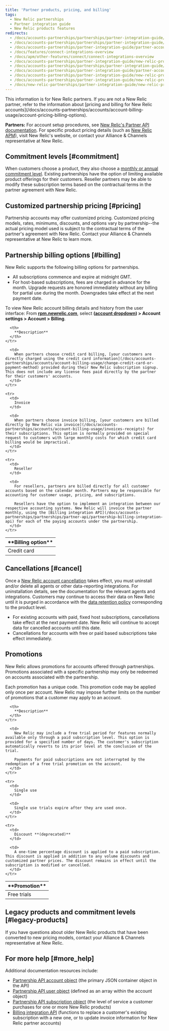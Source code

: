```yaml
---
title: 'Partner products, pricing, and billing'
tags:
  - New Relic partnerships
  - Partner integration guide
  - New Relic products features
redirects:
  - /docs/accounts-partnerships/partnerships/partner-integration-guide/new-relic-connect
  - /docs/accounts-partnerships/partnerships/partner-integration-guide/appendix-b-products-pricing-billing
  - /docs/accounts-partnerships/partner-integration-guide/partner-account-maintenance/appendix-b-products-pricing-billing
  - /docs/features/connect-integrations-overview
  - /docs/apm/other-features/connect/connect-integrations-overview
  - /docs/accounts-partnerships/partner-integration-guide/new-relic-products-features/products-pricing-billing
  - /docs/accounts-partnerships/partnerships/partner-integration-guide/billing-options
  - /docs/accounts-partnerships/partner-integration-guide/partner-account-maintenance/billing-options
  - /docs/accounts-partnerships/partner-integration-guide/new-relic-products-features/partner-products-pricing-billing
  - /docs/accounts-partnerships/partner-integration-guide/new-relic-products-features/new-relic-connect
  - /docs/new-relic-partnerships/partner-integration-guide/new-relic-products-features/new-relic-connect
---
```


<Callout variant="important">
  This information is for New Relic partners. If you are not a New Relic partner, refer to the information about [pricing and billing for New Relic accounts](/docs/accounts-partnerships/accounts/account-billing-usage/account-pricing-billing-options).
</Callout>

**Partners:** For account setup procedures, see [New Relic's Partner API documentation](/docs/accounts-partnerships/partnerships/partner-api). For specific product pricing details (such as [New Relic APM](http://newrelic.com/application-monitoring/pricing)), visit New Relic's website, or contact your Alliance & Channels representative at New Relic.

## Commitment levels [#commitment]

When customers choose a product, they also choose a [monthly or annual commitment level](/docs/accounts-partnerships/accounts/account-billing-usage/account-pricing-billing-options). Existing partnerships have the option of limiting available product offerings for their customers. Reseller partners may be able to modify these subscription terms based on the contractual terms in the partner agreement with New Relic.

## Customized partnership pricing [#pricing]

Partnership accounts may offer customized pricing. Customized pricing models, rates, minimums, discounts, and options vary by partnership--the actual pricing model used is subject to the contractual terms of the partner's agreement with New Relic. Contact your Alliance & Channels representative at New Relic to learn more.

## Partnership billing options [#billing]

New Relic supports the following billing options for partnerships.

* All subscriptions commence and expire at midnight GMT.
* For host-based subscriptions, fees are charged in advance for the month. Upgrade requests are honored immediately without any billing for partial use during the month. Downgrades take effect at the next payment date.

To view New Relic account billing details and history from the user interface: From [**rpm.newrelic.com**](https://rpm.newrelic.com), select **([account dropdown](/docs/accounts-partnerships/education/getting-started-new-relic/glossary#account-dropdown)) > Account settings > Account > Billing**.

<table>
  <thead>
    <tr>
      <th width={200}>
        **Billing option**
      </th>

      <th>
        **Description**
      </th>
    </tr>
  </thead>

  <tbody>
    <tr>
      <td>
        Credit card
      </td>

      <td>
        When partners choose credit card billing, [your customers are directly charged using the credit card information](/docs/accounts-partnerships/accounts/account-billing-usage/change-credit-card-or-payment-method) provided during their New Relic subscription signup. This does not include any license fees paid directly by the partner for their customers' accounts.
      </td>
    </tr>

    <tr>
      <td>
        Invoice
      </td>

      <td>
        When partners choose invoice billing, [your customers are billed directly by New Relic via invoice](/docs/accounts-partnerships/accounts/account-billing-usage/invoices-receipts) for their subscriptions. This option is normally provided on special request to customers with large monthly costs for which credit card billing would be impractical.
      </td>
    </tr>

    <tr>
      <td>
        Reseller
      </td>

      <td>
        For resellers, partners are billed directly for all customer accounts based on the calendar month. Partners may be responsible for accounting for customer usage, pricing, and subscriptions.

        Resellers have the option to implement an integration between our respective accounting systems. New Relic will invoice the partner monthly, using the [Billing integration API](/docs/accounts-partnerships/partnerships/partner-api/partnership-billing-integration-api) for each of the paying accounts under the partnership.
      </td>
    </tr>
  </tbody>
</table>

## Cancellations [#cancel]

Once a [New Relic account cancellation](/docs/accounts-partnerships/accounts/account-maintenance/cancel-or-delete-your-new-relic-account) takes effect, you must uninstall and/or delete all agents or other data-reporting integrations. For uninstallation details, see the documentation for the relevant agents and integrations. Customers may continue to access their data on New Relic until it is purged in accordance with the [data retention policy](/docs/accounts-partnerships/accounts/account-billing-usage/data-retention) corresponding to the product level.

* For existing accounts with paid, fixed host subscriptions, cancellations take effect at the next payment date. New Relic will continue to accept data for cancelled accounts until this date.
* Cancellations for accounts with free or paid based subscriptions take effect immediately.

## Promotions

New Relic allows promotions for accounts offered through partnerships. Promotions associated with a specific partnership may only be redeemed on accounts associated with the partnership.

Each promotion has a unique code. This promotion code may be applied only once per account. New Relic may impose further limits on the number of promotions that a customer may apply to an account.

<table>
  <thead>
    <tr>
      <th width={200}>
        **Promotion**
      </th>

      <th>
        **Description**
      </th>
    </tr>
  </thead>

  <tbody>
    <tr>
      <td>
        Free trials
      </td>

      <td>
        New Relic may include a free trial period for features normally available only through a paid subscription level. This option is provided for a specified number of days. The customer's subscription automatically reverts to its prior level at the conclusion of the trial.

        Payments for paid subscriptions are not interrupted by the redemption of a free trial promotion on the account.
      </td>
    </tr>

    <tr>
      <td>
        Single use
      </td>

      <td>
        Single use trials expire after they are used once.
      </td>
    </tr>

    <tr>
      <td>
        Discount **(deprecated)**
      </td>

      <td>
        A one-time percentage discount is applied to a paid subscription. This discount is applied in addition to any volume discounts and customized partner prices. The discount remains in effect until the subscription is modified or cancelled.
      </td>
    </tr>
  </tbody>
</table>

## Legacy products and commitment levels [#legacy-products]

If you have questions about older New Relic products that have been converted to new pricing models, contact your Alliance & Channels representative at New Relic.

## For more help [#more_help]

Additional documentation resources include:

* [Partnership API account object](/docs/accounts-partnerships/partnerships/partner-api/partner-api-account-object) (the primary JSON container object in the API)
* [Partnership API user object](/docs/accounts-partnerships/partnerships/partner-api/partner-api-user-object) (defined as an array within the account object)
* [Partnership API subscription object](/docs/accounts-partnerships/partnerships/partner-api/partner-api-subscription-object) (the level of service a customer purchases for one or more New Relic products)
* [Billing integration API](/docs/accounts-partnerships/partnerships/partner-integration-guide/billing-integration-api) (functions to replace a customer's existing subscription with a new one, or to update invoice information for New Relic partner accounts)
